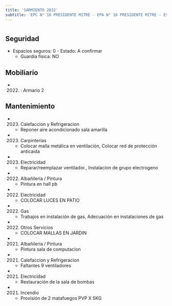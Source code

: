 ```yaml
---
title: 'SARMIENTO 2832'
subtitle: 'EPC N° 16 PRESIDENTE MITRE - EPA N° 16 PRESIDENTE MITRE - ESCUELA INF. N° 05/02°'
---
```


#


## Seguridad

*  Espacios seguros: 0 - Estado: A confirmar 
    + Guardia física: NO





## Mobiliario

*  (2022) : Armario 2 





## Mantenimiento

*  (2023) Calefaccion y Refrigeracion 
    + Reponer aire acondicionado sala amarilla

*  (2023) Carpinterías 
    + Colocar malla metálica en ventilación, Colocar red de protección anticaida

*  (2023) Electricidad 
    + Reparar/reemplazar ventilador., Instalacion de grupo electrogeno

*  (2022) Albañileria / Pintura 
    + Pintura en hall pb

*  (2022) Electricidad 
    + COLOCAR LUCES EN PATIO

*  (2022) Gas 
    + Trabajos en instalación de gas, Adecuación en instalaciones de gas

*  (2022) Otros Servicios 
    + COLOCAR MALLAS EN JARDIN

*  (2021) Albañileria / Pintura 
    + Pintura sala de computacion

*  (2021) Calefaccion y Refrigeracion 
    + Faltantes 9 ventiladores

*  (2021) Electricidad 
    + Restauración de la sala de bombas

*  (2021) Incendio 
    + Provisión de 2 matafuegos PVP X 5KG



